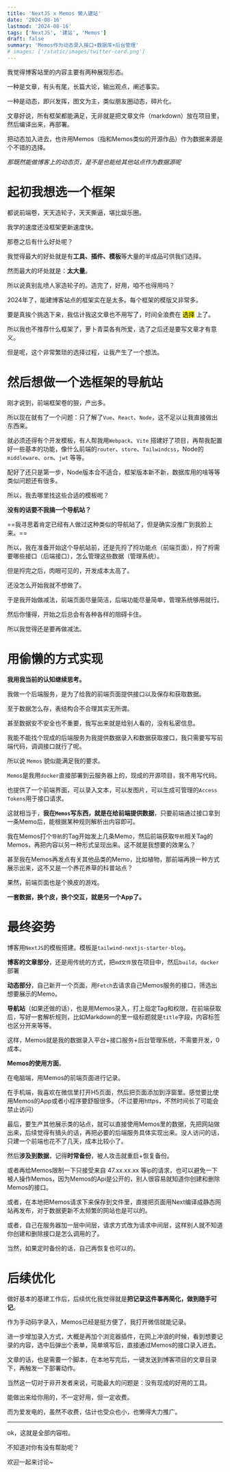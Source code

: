 ```yaml
---
title: 'NextJS x Memos 懒人建站'
date: '2024-08-16'
lastmod: '2024-08-16'
tags: ['NextJS', '建站', 'Memos']
draft: false
summary: 'Memos作为动态录入接口+数据库+后台管理'
# images: ['/static/images/twitter-card.png']
---
```


我觉得博客站里的内容主要有两种展现形态。

一种是文章，有头有尾，长篇大论，输出观点，阐述事实。

一种是动态，即兴发挥，图文为主，类似朋友圈动态，碎片化。

文章好说，所有框架都能满足，无非就是把文章文件（markdown）放在项目里，然后编译出来，再部署。

把动态加入进去，也许用Memos（指和Memos类似的开源作品）作为数据来源是个不错的选择。

_那既然能做博客上的动态页，是不是也能给其他站点作为数据源呢_
# 起初我想选一个框架

都说前端卷，天天造轮子，天天撕逼，堪比娱乐圈。

我学的速度还没框架更新速度快。

那卷之后有什么好处呢？

我觉得最大的好处就是有**工具、插件、模板**等大量的半成品可供我们选择。

然而最大的坏处就是：**太大量**。

所以说真别乱喷人家造轮子的。造完了，好用，咱不也得用吗？

2024年了，能建博客站点的框架实在是太多。每个框架的模版又非常多。

要是真挨个挑选下来，我估计我这文章也不用写了，时间全浪费在 <mark>选择</mark> 上了。

所以我也不推荐什么框架了，萝卜青菜各有所爱，选了之后还是要写文章才有意义。

但是呢，这个非常繁琐的选择过程，让我产生了一个想法。
# 然后想做一个选框架的导航站

刚才说到，前端框架卷的狠，产出多。

所以现在就有了一个问题：只了解了`Vue`、`React`、`Node`，这不足以让我直接做出东西来。

就必须还得有个开发模板，有人帮我用`Webpack`、`Vite` 搭建好了项目，再帮我配置好一些基本的功能，像什么前端的`router`、`store`、`Tailwindcss`，Node的`middleware`、`orm`、`jwt` 等等。

配好了还只是第一步，Node版本合不适合，框架版本新不新，数据库用的啥等等类似问题还有很多。

所以，我去哪里找这些合适的模板呢？ 

**没有的话要不我搞一个导航站？**

==我寻思着肯定已经有人做过这种类似的导航站了，但是确实没推广到我脸上来。==

所以，我在准备开始这个导航站前，还是先捋了捋功能点（前端页面），捋了捋需要哪些接口（后端接口），怎么管理这些数据（管理系统）。

但是捋完之后，肉眼可见的，开发成本太高了。

还没怎么开始我就不想做了。

于是我开始做减法，前端页面尽量简洁，后端功能尽量简单，管理系统够用就行。

然后你懂得，开始之后总会有各种各样的阻碍卡住。

所以我觉得还是要再做减法。

# 用偷懒的方式实现

**我用我当前的认知继续思考。**

我做一个后端服务，是为了给我的前端页面提供接口以及保存和获取数据。

至于数据怎么存，表结构合不合理其实无所谓。

甚至数据安不安全也不重要，我写出来就是给别人看的，没有私密信息。

我能不能找个现成的后端服务为我提供数据录入和数据获取接口，我只需要写写前端代码，调调接口就行了呢。

所以说 `Memos` 貌似能满足我的要求。

`Memos`是我用`docker`直接部署到云服务器上的，现成的开源项目，我不用写代码。

也提供了一个前端界面，可以录入文本，可以发图片，可以生成可管理的`Access Tokens`用于接口请求。

这就相当于，**我在`Memos`写东西，就是在给前端提供数据**，只要前端通过接口拿到一条Memo后，能根据某种规则解析出内容即可。

我在Memos打个`导航`的Tag开始发上几条Memo，然后前端获取`导航`相关Tag的Memos，再把内容以另一种形式呈现出来。这不就是我想要的效果么？

甚至我在Memos再发点有关其他品类的Memo，比如植物，那前端再换一种方式展示出来，这不又是一个养花养草的科普站点？

果然，前端页面也是个换皮的游戏。

**一套数据，换个皮，换个交互，就是另一个App了。**
# 最终姿势

博客用`NextJS`的模板搭建。模板是`tailwind-nextjs-starter-blog`。

**博客的文章部分**，还是用传统的方式，把`md文件`放在项目中，然后`build`，`docker`部署

**动态部分**，自己新开一个页面，用`Fetch`去请求自己Memos服务的接口，筛选出想要展示的Memo。

**导航站**（如果还做的话），也是用Memos录入，打上指定Tag和权限，在前端获取后，写好一套解析规则，比如Markdown的里一级标题就是`title`字段，内容标签也区分开来等等。

这样，Memos就是我的数据录入平台+接口服务+后台管理系统，不需要开发，0成本。

**Memos的使用方面**。

在电脑端，用Memos的前端页面进行记录。

在手机端，我喜欢在微信里打开H5页面，然后把页面添加到浮窗里。感觉要比使用Memos的App或者小程序要舒服很多。（不过要用https，不然时间长了可能会禁止访问）

最后，要生产其他展示类的站点，就可以直接使用Memos里的数据，先把网站做出来，后续觉得有搞头的话，再把必要的后端服务具体实现出来。没人访问的话，只建一个前端也花不了几天，成本比较小了。

然后**涉及到数据**，记得**时常备份**，被人攻击就重启+恢复备份。

或者再给Memos限制一下只接受来自 47.xx.xx.xx 等ip的请求，也可以避免一下被人操作Memos，因为Memos的Api是公开的，别人很容易就知道你创建和删除Memos的接口。

或者，在本地把Memos请求下来保存到文件里，直接把页面用Next编译成静态网站再发布，对于数据更新不太频繁的网站也是可以的。

或者，自己在服务器加一层中间层，请求方式改为请求中间层，这样别人就不知道你创建和删除接口是怎么调用的了。

当然，如果定时备份的话，自己再恢复也可以的。

# 后续优化

做好基本的基建工作后，后续优化我觉得就是**把记录这件事再简化，做到随手可记**。

作为手动码字录入，Memos已经是挺方便了，我打开微信就能记录。

进一步增加录入方式，大概是再加个浏览器插件，在网上冲浪的时候，看到想要记录的内容，选中后弹出个表单，简单填写后，直接通过Memos的接口录入进去。

文章的话，也是需要一个脚本，在本地写完后，一键发送到博客项目的文章目录下，再触发一下部署动作。

当然这一切对于非开发者来说，可能最大的问题是：没有现成的好用的工具。

能做出来给你用的，不一定好用，但一定收费。

而为爱发电的，虽然不收费，估计也受众也小，也懒得大力推广。

--- 

ok，这就是全部内容啦。

不知道对你有没有帮助呢？

欢迎一起来讨论~









